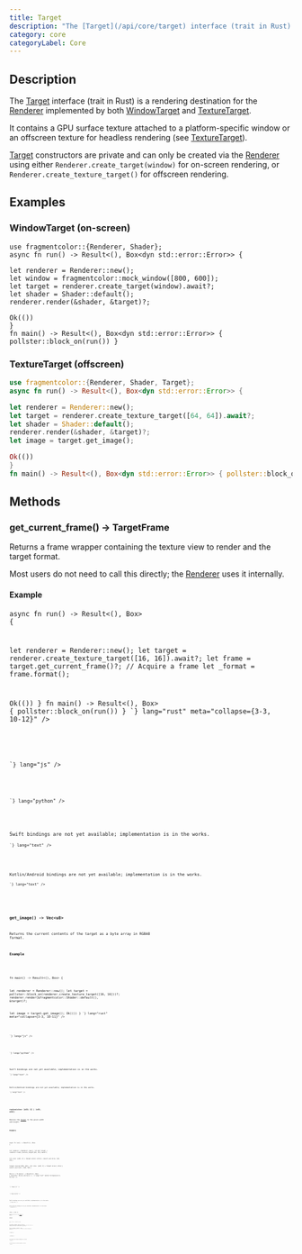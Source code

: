 ```yaml
---
title: Target
description: "The [Target](/api/core/target) interface (trait in Rust) is a rendering destination for the [Renderer](/api/core/renderer) implemented by both [WindowTarget](/api/targets/windowtarget) and [TextureTarget](/api/targets/texturetarget)."
category: core
categoryLabel: Core
---
```



## Description

The [Target](/api/core/target) interface (trait in Rust) is a rendering destination for the [Renderer](/api/core/renderer) implemented by both [WindowTarget](/api/targets/windowtarget) and [TextureTarget](/api/targets/texturetarget).

It contains a GPU surface texture attached to a platform-specific window or an offscreen texture for headless rendering (see [TextureTarget](/api/targets/texturetarget)).

[Target](/api/core/target) constructors are private and can only be created via the [Renderer](/api/core/renderer) using either `Renderer.create_target(window)` for on-screen rendering, or `Renderer.create_texture_target()` for offscreen rendering.

## Examples

### WindowTarget (on-screen)

```rust,no_run collapse={2-2, 10-12}
use fragmentcolor::{Renderer, Shader};
async fn run() -> Result<(), Box<dyn std::error::Error>> {

let renderer = Renderer::new();
let window = fragmentcolor::mock_window([800, 600]);
let target = renderer.create_target(window).await?;
let shader = Shader::default();
renderer.render(&shader, &target)?;

Ok(())
}
fn main() -> Result<(), Box<dyn std::error::Error>> { pollster::block_on(run()) }
```

### TextureTarget (offscreen)

```rust collapse={2-2, 10-12}
use fragmentcolor::{Renderer, Shader, Target};
async fn run() -> Result<(), Box<dyn std::error::Error>> {

let renderer = Renderer::new();
let target = renderer.create_texture_target([64, 64]).await?;
let shader = Shader::default();
renderer.render(&shader, &target)?;
let image = target.get_image();

Ok(())
}
fn main() -> Result<(), Box<dyn std::error::Error>> { pollster::block_on(run()) }
```

## Methods

### get_current_frame() -&gt; TargetFrame

Returns a frame wrapper containing the texture view to render and the target format.

Most users do not need to call this directly; the [Renderer](/api/core/renderer) uses it internally.

#### Example

<Tabs>

<TabItem label="Rust">
<Code
code={`
use fragmentcolor::{Renderer, Target};

async fn run() -> Result<(), Box<dyn std::error::Error>> {

let renderer = Renderer::new();
let target = renderer.create_texture_target([16, 16]).await?;
let frame = target.get_current_frame()?; // Acquire a frame
let _format = frame.format();

Ok(())
}
fn main() -> Result<(), Box<dyn std::error::Error>> { pollster::block_on(run()) }
`}
lang="rust" meta="collapse={3-3, 10-12}"
/>

</TabItem>

<TabItem label="JavaScript">
<Code
code={`

`}
lang="js"
/>

</TabItem>

<TabItem label="Python">
<Code
code={`

`}
lang="python"
/>

</TabItem>

<TabItem label="Swift">
<Aside type="caution" title="Work in progress">Swift bindings are not yet available; implementation is in the works.</Aside>
<Code
code={`
// Swift placeholder â bindings WIP

`}
lang="text"
/>

</TabItem>

<TabItem label="Kotlin">
<Aside type="caution" title="Work in progress">Kotlin/Android bindings are not yet available; implementation is in the works.</Aside>
<Code
code={`
// Kotlin placeholder â bindings WIP

`}
lang="text"
/>

</TabItem>

</Tabs>

### get_image() -&gt; Vec&lt;u8&gt;

Returns the current contents of the target as a byte array in RGBA8 format.

#### Example

<Tabs>

<TabItem label="Rust">
<Code
code={`
use fragmentcolor::{Renderer, Target};

fn main() -> Result<(), Box<dyn std::error::Error>> {

let renderer = Renderer::new();
let target = pollster::block_on(renderer.create_texture_target([16, 16]))?;
renderer.render(&fragmentcolor::Shader::default(), &target)?;

let image = target.get_image();
Ok(())
}
`}
lang="rust" meta="collapse={3-3, 10-11}"
/>

</TabItem>

<TabItem label="JavaScript">
<Code
code={`

`}
lang="js"
/>

</TabItem>

<TabItem label="Python">
<Code
code={`

`}
lang="python"
/>

</TabItem>

<TabItem label="Swift">
<Aside type="caution" title="Work in progress">Swift bindings are not yet available; implementation is in the works.</Aside>
<Code
code={`
// Swift placeholder â bindings WIP

`}
lang="text"
/>

</TabItem>

<TabItem label="Kotlin">
<Aside type="caution" title="Work in progress">Kotlin/Android bindings are not yet available; implementation is in the works.</Aside>
<Code
code={`
// Kotlin placeholder â bindings WIP

`}
lang="text"
/>

</TabItem>

</Tabs>

### resize(size: [u32; 2] | (u32, u32))

Resizes the [Target](/api/core/target) to the given width and height.

#### Example

<Tabs>

<TabItem label="Rust">
<Code
code={`
use fragmentcolor::{Renderer, Target};

async fn run() -> Result<(), Box<dyn std::error::Error>> {

let renderer = Renderer::new();
let mut target = renderer.create_texture_target([64, 32]).await?;

let size: [u32; 2] = target.size().into();
assert_eq!(size, [64, 32]);

target.resize([128, 64]);
let size: [u32; 2] = target.size().into();
assert_eq!(size, [128, 64]);

Ok(())
}
fn main() -> Result<(), Box<dyn std::error::Error>> { pollster::block_on(run()) }
`}
lang="rust" meta="collapse={3-3, 15-17}"
/>

</TabItem>

<TabItem label="JavaScript">
<Code
code={`

`}
lang="js"
/>

</TabItem>

<TabItem label="Python">
<Code
code={`

`}
lang="python"
/>

</TabItem>

<TabItem label="Swift">
<Aside type="caution" title="Work in progress">Swift bindings are not yet available; implementation is in the works.</Aside>
<Code
code={`
// Swift placeholder â bindings WIP

`}
lang="text"
/>

</TabItem>

<TabItem label="Kotlin">
<Aside type="caution" title="Work in progress">Kotlin/Android bindings are not yet available; implementation is in the works.</Aside>
<Code
code={`
// Kotlin placeholder â bindings WIP

`}
lang="text"
/>

</TabItem>

</Tabs>

### size() -&gt; [u32; 2]

Returns the size of the [Target](/api/core/target) in pixels.

#### Example

<Tabs>

<TabItem label="Rust">
<Code
code={`
use fragmentcolor::{Renderer, Target};

async fn run() -> Result<(), Box<dyn std::error::Error>> {

let renderer = Renderer::new();
let target = renderer.create_texture_target([64, 32]).await?;
let size: [u32; 2] = target.size().into();
assert_eq!(size, [64, 32]);

Ok(())
}
fn main() -> Result<(), Box<dyn std::error::Error>> { pollster::block_on(run()) }
`}
lang="rust" meta="collapse={3-3, 10-12}"
/>

</TabItem>

<TabItem label="JavaScript">
<Code
code={`

`}
lang="js"
/>

</TabItem>

<TabItem label="Python">
<Code
code={`

`}
lang="python"
/>

</TabItem>

<TabItem label="Swift">
<Aside type="caution" title="Work in progress">Swift bindings are not yet available; implementation is in the works.</Aside>
<Code
code={`
// Swift placeholder â bindings WIP

`}
lang="text"
/>

</TabItem>

<TabItem label="Kotlin">
<Aside type="caution" title="Work in progress">Kotlin/Android bindings are not yet available; implementation is in the works.</Aside>
<Code
code={`
// Kotlin placeholder â bindings WIP

`}
lang="text"
/>

</TabItem>

</Tabs>
